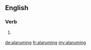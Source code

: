 ==English==

===Verb===
{{head|en|present participle}}

# {{context|archaic|rare|lang=en}} {{present participle of|alarum|lang=en|nocat=1}}

[[de:alaruming]]
[[fr:alaruming]]
[[my:alaruming]]